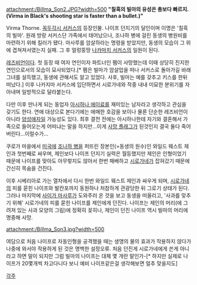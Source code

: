 attachment:/Billma_Son2.JPG?width=500
'''"칠흑의 빌마의 유성은 총보다 빠르지.(Virma in Black's shooting star is faster than a bullet.)"'''



{{{#!html
<div style="border: 3px solid Orange;padding:10px;margin-bottom:0px"><b style="font-size:18px">주의! 내용 누설이 있습니다.</b>

본 항목과 하위 항목은 <b>작품의 줄거리나 결말, 반전 요소를 설명하고 있습니다.</b>
작품의 내용 누설을 원하지 않는다면 이 문서를 닫아 주세요.</div>}}}




Virma Thorne.
[[꼭두각시 서커스]]의 등장인물. 나이프 던지기의 달인이며 이명은 '칠흑의 빌마'. 원래 방랑 서커스단 가족에서 태어났으나, 조나하 병에 걸린 동생의 병원비를 마련하기 위해 킬러가 됐다. 마사루를 암살하라는 명령을 받았지만, 동생의 모습이 그 위에 겹쳐져서였는지 실패. 그 후 얼렁뚱땅 [[나카마치 서커스]]의 일원이 된다.

[[레즈비언]]이다. 첫 등장 때 여자 연인이자 파트너인 팸이 사망했는데 이때 상당히 진지한 연인으로서의 모습이 묘사되었다.[* 팸은 빌마가 암살업을 떠나 서커스로 돌아가길 바래 그녀를 설득했고, 동생에 관해서도 알고 있었다. 사후, 빌마는 예를 갖추고 키스를 한뒤 떠났다.] 이후 나카지마 서커스에 입단하면서 시로가네와 작중 내내 미묘한 분위기를 자아내며 일방적으로 달라붙는다.

다만 이후 만나게 되는 동업자 [[아시하나 에이료]]를 재미있는 남자라고 생각하고 관심을 갖기도 한다. 연애 대상으로 본다기에는 애매한 호감을 보이나 물론 단순한 레즈비언이 아니라 [[양성애자]]일 가능성도 있다. 최후 결전 전에는 아시하나한테 자기와 결혼해서 가족으로 들어오는게 어떠냐는 말을 하지만...이게 [[사망 플래그]]가 된것인지 결국 둘다 죽어버린다...이럴수가...

쿠로가 마을에서 [[미국]]에 [[조나하 병]]을 퍼뜨린 장본인(=동생의 원수)인 와일드 웨스트 제인과 첫번째로 싸우며, 제인보다 나이프 던지기 실력은 월등했지만 제인은 인형이었기 때문에 나이프를 맞아도 아무렇지도 않아서 한번 패배하고 [[시로가네]]가 잡혀갔기 때문에 간신히 목숨을 건진다. 

이후 시베리아로 가는 열차에서 다시 한번 와일드 웨스트 제인과 싸우게 되며, [[시로가네]]의 피를 묻힌 나이프와 발칸포까지 동원하나 처참하게 관광당한 뒤 그로기 상태가 된다. 그러나 마지막에 [[사이가 마사루]]가 도와주러 온 것을 보고 동생을 떠올리고, '사과를 맞추기 위해' 시로가네의 피를 묻힌 나이프를 제인에게 던진다. 나이프는 제인의 머리(에 그려져 있는 사과 모양의 그림)에 정확히 꽂히나, 제인이 던진 나이프 역시 빌마의 머리에 명중해 사망. 

attachment:/Billma_Son3.jpg?width=500

여담으로 처음 나이프로 자동인형을 공격했을 때는 생명의 물의 효과가 작용하지 않다가 나중에 와서야 작용하게 된 것은 명백한 설정오류. 처음 던진게 시로가네에게 쓴게 아니라고 하면 말이 되지만 그럼 빌마의 나이프는 대체 몇 개란 말인가-[* 하지만 실제로 나이프가 20몇개씩 차고다니다 보니 예비 나이프같은걸 생각해보면 얼추 맞을지도]

[[각주]]
